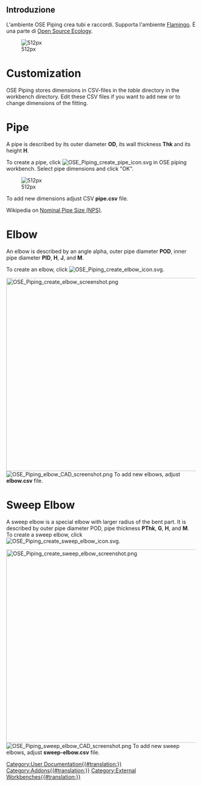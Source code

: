 <languages/>

<span id="Introduction"></span>
==Introduzione==
{{TOCright}}

<div class="mw-translate-fuzzy">
L'ambiente OSE Piping crea tubi e raccordi. Supporta l'ambiente [[Flamingo Workbench/it|Flamingo]]. È una parte di [https://www.opensourceecology.org/ Open Source Ecology].
</div>

[[File:OSE Piping workbench screenshot.png| 512px]]
=Customization=

OSE Piping stores dimensions in CSV-files in the ''table'' directory in the workbench directory. Edit these CSV files if you want to add new or to change dimensions of the fitting.

=Pipe=

A pipe is described by its outer diameter '''OD''', its wall thickness '''Thk''' and its height '''H'''.

To create a pipe, click [[File:OSE Piping create pipe icon.svg]] in OSE piping workbench. Select pipe dimensions and click "OK". 

[[File:OSE Pining create pipe screenshot.png| 512px]]

To add new dimensions adjust CSV '''pipe.csv''' file.

Wikipedia on  [https://en.wikipedia.org/wiki/Nominal_Pipe_Size Nominal Pipe Size (NPS)].

=Elbow=

An elbow is described by an angle alpha, outer pipe diameter '''POD''', inner pipe diameter '''PID''', '''H''', '''J''', and '''M'''.

To create an elbow, click [[File:OSE Piping create elbow icon.svg]].

[[File:OSE Piping create elbow screenshot.png|512px]]
[[File:OSE Piping elbow CAD screenshot.png|left|thumb]]
{{clear}}
To add new elbows, adjust '''elbow.csv''' file.

=Sweep Elbow=

A sweep elbow is a special elbow with larger radius of the bent part. It  is described by outer pipe diameter POD, pipe thickness '''PThk''', '''G''', '''H''', and '''M'''. To create a sweep elbow, click [[File:OSE Piping create sweep elbow icon.svg]]. 

[[File:OSE Piping create sweep elbow screenshot.png|512px]] 
[[File:OSE Piping sweep elbow CAD screenshot.png|left|thumb]]
{{clear}}
To add new sweep elbows, adjust '''sweep-elbow.csv''' file.

[[Category:User Documentation{{#translation:}}]]
[[Category:Addons{{#translation:}}]]
[[Category:External Workbenches{{#translation:}}]]
{{clear}}